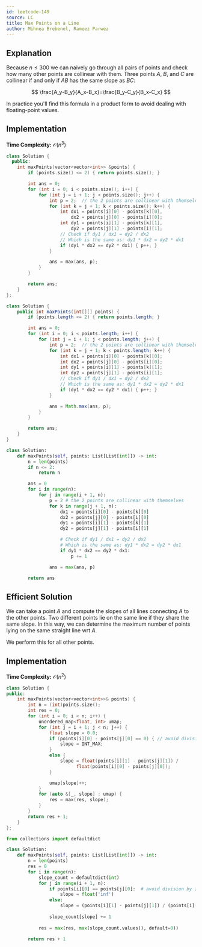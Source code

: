 ```yaml
---
id: leetcode-149
source: LC
title: Max Points on a Line
author: Mihnea Brebenel, Rameez Parwez
---
```


## Explanation

Because $n \le 300$ we can naively go through all pairs of points and check how many other points are collinear with them.
Three points $A$, $B$, and $C$ are collinear if and only if $AB$ has the same slope as $BC$:

$$
\frac{A_y-B_y}{A_x-B_x}=\frac{B_y-C_y}{B_x-C_x}
$$

In practice you'll find this formula in a product form to avoid dealing with floating-point values.

## Implementation

**Time Complexity:** $\mathcal{O}(n^3)$

<LanguageSection>
<CPPSection>

```cpp
class Solution {
  public:
	int maxPoints(vector<vector<int>> &points) {
		if (points.size() <= 2) { return points.size(); }

		int ans = 0;
		for (int i = 0; i < points.size(); i++) {
			for (int j = i + 1; j < points.size(); j++) {
				int p = 2;  // the 2 points are collinear with themselves
				for (int k = j + 1; k < points.size(); k++) {
					int dx1 = points[i][0] - points[k][0],
					    dx2 = points[j][0] - points[i][0];
					int dy1 = points[i][1] - points[k][1],
					    dy2 = points[j][1] - points[i][1];
					// Check if dy1 / dx1 = dy2 / dx2
					// Which is the same as: dy1 * dx2 = dy2 * dx1
					if (dy1 * dx2 == dy2 * dx1) { p++; }
				}

				ans = max(ans, p);
			}
		}

		return ans;
	}
};
```

</CPPSection>
<JavaSection>

```java
class Solution {
	public int maxPoints(int[][] points) {
		if (points.length <= 2) { return points.length; }

		int ans = 0;
		for (int i = 0; i < points.length; i++) {
			for (int j = i + 1; j < points.length; j++) {
				int p = 2;  // the 2 points are collinear with themselves
				for (int k = j + 1; k < points.length; k++) {
					int dx1 = points[i][0] - points[k][0];
					int dx2 = points[j][0] - points[i][0];
					int dy1 = points[i][1] - points[k][1];
					int dy2 = points[j][1] - points[i][1];
					// Check if dy1 / dx1 = dy2 / dx2
					// Which is the same as: dy1 * dx2 = dy2 * dx1
					if (dy1 * dx2 == dy2 * dx1) { p++; }
				}

				ans = Math.max(ans, p);
			}
		}

		return ans;
	}
}
```

</JavaSection>
<PySection>

```py
class Solution:
    def maxPoints(self, points: List[List[int]]) -> int:
        n = len(points)
        if n <= 2:
            return n

        ans = 0
        for i in range(n):
            for j in range(i + 1, n):
                p = 2 # the 2 points are collinear with themselves
                for k in range(j + 1, n):
                    dx1 = points[i][0] - points[k][0]
                    dx2 = points[j][0] - points[i][0]
                    dy1 = points[i][1] - points[k][1]
                    dy2 = points[j][1] - points[i][1]

                    # Check if dy1 / dx1 = dy2 / dx2
					# Which is the same as: dy1 * dx2 = dy2 * dx1
                    if dy1 * dx2 == dy2 * dx1:
                        p += 1

                ans = max(ans, p)

        return ans       
```

</PySection>
</LanguageSection>

## Efficient Solution

We can take a point $A$ and compute the slopes of all lines connecting $A$ to the other points. Two different points lie on the same line if they share the same slope. In this way, we can determine the maximum number of points lying on the same straight line wrt $A$.

We perform this for all other points.

## Implementation

**Time Complexity:** $\mathcal{O}(n^2)$

<LanguageSection>
<CPPSection>

```cpp
class Solution {
public:
    int maxPoints(vector<vector<int>>& points) {
        int n = (int)points.size();
        int res = 0;
        for (int i = 0; i < n; i++) {
	    	unordered_map<float, int> umap;
            for (int j = i + 1; j < n; j++) {
                float slope = 0.0;
                if (points[i][0] - points[j][0] == 0) { // avoid division by 0
                    slope = INT_MAX;
                }
                else {
                    slope = float(points[i][1] - points[j][1]) /
                          float(points[i][0] - points[j][0]);
                }

                umap[slope]++;
            }
            for (auto &[_, slope] : umap) {
                res = max(res, slope);
            }
        }
        return res + 1;
    }
};
```

</CPPSection>
<PySection>

```py
from collections import defaultdict

class Solution:
    def maxPoints(self, points: List[List[int]]) -> int:
        n = len(points)
        res = 0
        for i in range(n):
            slope_count = defaultdict(int)
            for j in range(i + 1, n):
                if points[i][0] == points[j][0]:  # avoid division by zero
                    slope = float('inf')
                else:
                    slope = (points[i][1] - points[j][1]) / (points[i][0] - points[j][0])
                
                slope_count[slope] += 1
            
            res = max(res, max(slope_count.values(), default=0))
        
        return res + 1
```

</PySection>
</LanguageSection>